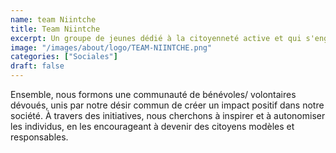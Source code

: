 ```yaml
---
name: team Niintche
title: Team Niintche
excerpt: Un groupe de jeunes dédié à la citoyenneté active et qui s'engage passionnément dans la promotion de l'éducation et la préservation de l'environnement.
image: "/images/about/logo/TEAM-NIINTCHE.png"
categories: ["Sociales"]
draft: false
---
```


Ensemble, nous formons une communauté de bénévoles/ volontaires dévoués, unis par notre désir commun de créer un impact positif dans notre société. À travers des initiatives, nous cherchons à inspirer et à autonomiser les individus, en les encourageant à devenir des citoyens modèles et responsables.

